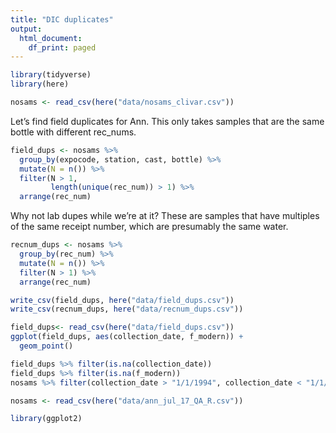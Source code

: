 ```yaml
---
title: "DIC duplicates"
output:
  html_document:
    df_print: paged
---
```



```r
library(tidyverse)
library(here)

nosams <- read_csv(here("data/nosams_clivar.csv"))
```


Let's find field duplicates for Ann. This only takes samples that are the same bottle with different rec_nums.

```r
field_dups <- nosams %>% 
  group_by(expocode, station, cast, bottle) %>%
  mutate(N = n()) %>%
  filter(N > 1,
         length(unique(rec_num)) > 1) %>%
  arrange(rec_num)
```

Why not lab dupes while we're at it? These are samples that have multiples of the same receipt number, which are presumably the same water.

```r
recnum_dups <- nosams %>% 
  group_by(rec_num) %>%
  mutate(N = n()) %>%
  filter(N > 1) %>%
  arrange(rec_num)
```


```r
write_csv(field_dups, here("data/field_dups.csv"))
write_csv(recnum_dups, here("data/recnum_dups.csv"))
```
```r
field_dups<- read_csv(here("data/field_dups.csv"))
ggplot(field_dups, aes(collection_date, f_modern)) +
  geom_point()

field_dups %>% filter(is.na(collection_date))
field_dups %>% filter(is.na(f_modern))
nosams %>% filter(collection_date > "1/1/1994", collection_date < "1/1/2005") %>% view()
```

```r

nosams <- read_csv(here("data/ann_jul_17_QA_R.csv"))
```

```r
library(ggplot2)
```


